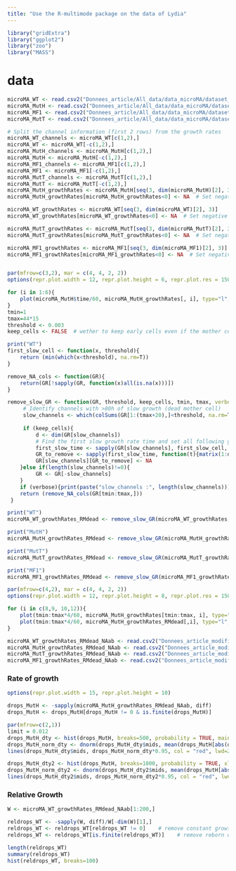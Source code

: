 ```yaml
---
title: "Use the R-multimode package on the data of Lydia"
---
```





```r
library("gridExtra")
library("ggplot2")
library("zoo")
library("MASS")
```

# data

```r
microMA_WT <- read.csv2("Donnees_article/All_data/data_microMA/dataset_microMA_WT.csv")
microMA_MutH <- read.csv2("Donnees_article/All_data/data_microMA/dataset_microMA_MutH.csv")
microMA_MF1 <- read.csv2("Donnees_article/All_data/data_microMA/dataset_microMA_MF1.csv")
microMA_MutT <- read.csv2("Donnees_article/All_data/data_microMA/dataset_microMA_MutT.csv")

# Split the channel information (first 2 rows) from the growth rates
microMA_WT_channels <- microMA_WT[c(1,2),]
microMA_WT <- microMA_WT[-c(1,2),]
microMA_MutH_channels <- microMA_MutH[c(1,2),]
microMA_MutH <- microMA_MutH[-c(1,2),]
microMA_MF1_channels <- microMA_MF1[c(1,2),]
microMA_MF1 <- microMA_MF1[-c(1,2),]
microMA_MutT_channels <- microMA_MutT[c(1,2),]
microMA_MutT <- microMA_MutT[-c(1,2),]
microMA_MutH_growthRates <- microMA_MutH[seq(3, dim(microMA_MutH)[2], 3)]
microMA_MutH_growthRates[microMA_MutH_growthRates<0] <- NA  # Set negative growth rates to NA

microMA_WT_growthRates <- microMA_WT[seq(3, dim(microMA_WT)[2], 3)]
microMA_WT_growthRates[microMA_WT_growthRates<0] <- NA  # Set negative growth rates to NA

microMA_MutT_growthRates <- microMA_MutT[seq(3, dim(microMA_MutT)[2], 3)]
microMA_MutT_growthRates[microMA_MutT_growthRates<0] <- NA  # Set negative growth rates to NA

microMA_MF1_growthRates <- microMA_MF1[seq(3, dim(microMA_MF1)[2], 3)]
microMA_MF1_growthRates[microMA_MF1_growthRates<0] <- NA  # Set negative growth rates to NA


par(mfrow=c(3,2), mar = c(4, 4, 2, 2))
options(repr.plot.width = 12, repr.plot.height = 6, repr.plot.res = 150)

for (i in 1:6){
    plot(microMA_MutH$time/60, microMA_MutH_growthRates[, i], type="l", xlab = "Time (hrs)", ylab = "Growth rate", main = paste("Example",i,"of growth rate evolution"))
}
tmin=1
tmax=44*15
threshold <- 0.003
keep_cells <- FALSE  # wether to keep early cells even if the mother cell dies later on

print("WT")
first_slow_cell <- function(x, threshold){
    return (min(which(x<threshold), na.rm=T))
}

remove_NA_cols <- function(GR){
    return(GR[!sapply(GR, function(x)all(is.na(x)))])
}

remove_slow_GR <- function(GR, threshold, keep_cells, tmin, tmax, verbose=FALSE){
     # Identify channels with >80h of slow growth (dead mother cell)
     slow_channels <- which(colSums(GR[1:(tmax+20),]<threshold, na.rm=T)>20)
     
     if (keep_cells){
         d <- dim(GR[slow_channels])
         # Find the first slow growth rate time and set all following growth rates to NA
         first_slow_time <- sapply(GR[slow_channels], first_slow_cell, threshold)
         GR_to_remove <- sapply(first_slow_time, function(t){matrix(1:d[1], d) >= max(t-10, 0)})
         GR[slow_channels][GR_to_remove] <- NA
    }else if(length(slow_channels)!=0){
         GR <- GR[-slow_channels]
    }
    if (verbose){print(paste("slow_channels :", length(slow_channels))); print(dim(GR))}
    return (remove_NA_cols(GR[tmin:tmax,]))
 }

print("WT")
microMA_WT_growthRates_RMdead <- remove_slow_GR(microMA_WT_growthRates, threshold, keep_cells, tmin, tmax, verbose=T)

print("MutH")
microMA_MutH_growthRates_RMdead <- remove_slow_GR(microMA_MutH_growthRates, threshold, keep_cells, tmin, tmax, verbose=T)

print("MutT")
microMA_MutT_growthRates_RMdead <- remove_slow_GR(microMA_MutT_growthRates, threshold, keep_cells, tmin, tmax, verbose=T)

print("MF1")
microMA_MF1_growthRates_RMdead <- remove_slow_GR(microMA_MF1_growthRates, threshold, keep_cells, tmin, tmax, verbose=T)

```


```r
par(mfrow=c(4,2), mar = c(4, 4, 2, 2))
options(repr.plot.width = 12, repr.plot.height = 8, repr.plot.res = 150)

for (i in c(8,9, 10,12)){
    plot(tmin:tmax*4/60, microMA_MutH_growthRates[tmin:tmax, i], type="l", xlab = "Time", ylab = "Growth rate", main = paste("Example",i,"of growth rate evolution"))
    plot(tmin:tmax*4/60, microMA_MutH_growthRates_RMdead[,i], type="l", xlab = "Time", ylab = "Growth rate", main = paste("Example",i,"of growth rate evolution without dead cells"))
}
```



```r
microMA_WT_growthRates_RMdead_NAab <- read.csv2("Donnees_article_modifiees/data_microMA/dataset_microMA_WT_growthRates_RMdead_NAab.csv", row.names = 1)
microMA_MutH_growthRates_RMdead_NAab <- read.csv2("Donnees_article_modifiees/data_microMA/dataset_microMA_MutH_growthRates_RMdead_NAab.csv", row.names = 1)
microMA_MutT_growthRates_RMdead_NAab <- read.csv2("Donnees_article_modifiees/data_microMA/dataset_microMA_MutT_growthRates_RMdead_NAab.csv", row.names = 1)
microMA_MF1_growthRates_RMdead_NAab <- read.csv2("Donnees_article_modifiees/data_microMA/dataset_microMA_MF1_growthRates_RMdead_NAab.csv", row.names = 1)
```

### Rate of growth

```r
options(repr.plot.width = 15, repr.plot.height = 10)

drops_MutH <- -sapply(microMA_MutH_growthRates_RMdead_NAab, diff)
drops_MutH <- drops_MutH[drops_MutH != 0 & is.finite(drops_MutH)]

par(mfrow=c(2,1))
limit = 0.012
drops_MutH_dty <- hist(drops_MutH, breaks=500, probability = TRUE, main="Distribution of gross growth rate changes")
drops_MutH_norm_dty <- dnorm(drops_MutH_dty$mids, mean(drops_MutH[abs(drops_MutH)<limit]), sd(drops_MutH[abs(drops_MutH)<limit]))
lines(drops_MutH_dty$mids, drops_MutH_norm_dty*0.95, col = "red", lwd=2)

drops_MutH_dty2 <- hist(drops_MutH, breaks=1000, probability = TRUE, xlim=c(-0.02,0.02), main="Distribution of gross growth rate changes")
drops_MutH_norm_dty2 <- dnorm(drops_MutH_dty2$mids, mean(drops_MutH[abs(drops_MutH)<limit]), sd(drops_MutH[abs(drops_MutH)<limit]))
lines(drops_MutH_dty2$mids, drops_MutH_norm_dty2*0.95, col = "red", lwd=2)
```

### Relative Growth
```r
W <- microMA_WT_growthRates_RMdead_NAab[1:200,]

reldrops_WT <- -sapply(W, diff)/W[-dim(W)[1],]
reldrops_WT <- reldrops_WT[reldrops_WT != 0]    # remove constant growth rates
reldrops_WT <- reldrops_WT[is.finite(reldrops_WT)]    # remove reborn dead cells (division by 0)

length(reldrops_WT)
summary(reldrops_WT)
hist(reldrops_WT, breaks=100)
```